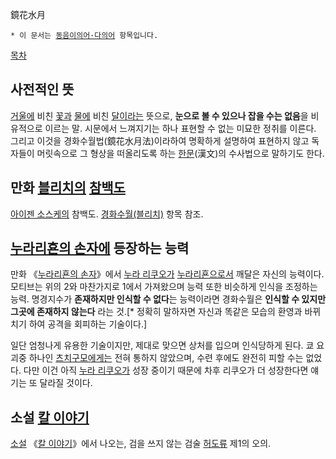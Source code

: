鏡花水月

 * 이 문서는 [[동음이의어·다의어]] 항목입니다.

[[목차]]

== 사전적인 뜻 ==
[[거울]]에 비친 [[꽃]]과 [[물]]에 비친 [[달]]이라는 뜻으로, '''눈으로 볼 수 있으나 잡을 수는 없음'''을 비유적으로 이르는 말. 시문에서 느껴지기는 하나 표현할 수 없는 미묘한 정취를 이른다. 그리고 이것을 경화수월법(鏡花水月法)이라하여 명확하게 설명하여 표현하지 않고 독자들이 머릿속으로 그 형상을 떠올리도록 하는 [[한문]](漢文)의 수사법으로 말하기도 한다.

== 만화 [[블리치]]의 [[참백도]] ==
[[아이젠 소스케]]의 참백도. [[경화수월(블리치)]] 항목 참조.

== [[누라리횬의 손자]]에 등장하는 능력 ==
만화 《[[누라리횬의 손자]]》에서 [[누라 리쿠오]]가 [[누라리횬]]으로서 깨달은 자신의 능력이다. 모티브는 위의 2와 마찬가지로 1에서 가져왔으며 능력 또한 비슷하게 인식을 조정하는 능력. 명경지수가 '''존재하지만 인식할 수 없다'''는 능력이라면 경화수월은 '''인식할 수 있지만 그곳에 존재하지 않는다''' 라는 것.[* 정확히 말하자면 자신과 똑같은 모습의 환영과 바뀌치기 하여 공격을 회피하는 기술이다.]

일단 엄청나게 유용한 기술이지만, 제대로 맞으면 상처를 입으며 인식당하게 된다. 쿄 요괴중 하나인 [[츠치구모]]에게는 전혀 통하지 않았으며, 수련 후에도 완전히 피할 수는 없었다. 다만 이건 아직 [[누라 리쿠오]]가 성장 중이기 때문에 차후 리쿠오가 더 성장한다면 얘기는 또 달라질 것이다.

== 소설 [[칼 이야기]] ==
[[소설]] 《[[칼 이야기]]》에서 나오는, 검을 쓰지 않는 검술 [[허도류]] 제1의 오의.
